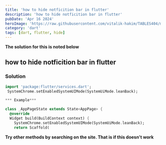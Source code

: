 ```yaml
---
title: 'how to hide notficition bar in flutter'
description: 'how to hide notficition bar in flutter'
pubDate: 'Apr 16 2024'
heroImage: 'https://raw.githubusercontent.com/vitalik-hakim/TABLES404/main/error_b/dart.png'
category: 'dart'
tags: [dart, flutter, hide]
---
```


**The solution for this is noted below**

## how to hide notficition bar in flutter

### Solution

```dart
import 'package:flutter/services.dart';
 SystemChrome.setEnabledSystemUIMode(SystemUiMode.leanBack);

*** Example***

class _AppPageState extends State<AppPage> {
  @override
  Widget build(BuildContext context) {
    SystemChrome.setEnabledSystemUIMode(SystemUiMode.leanBack);
    return Scaffold(
```

**Try other methods by searching on the site. That is if this doesn't work**
